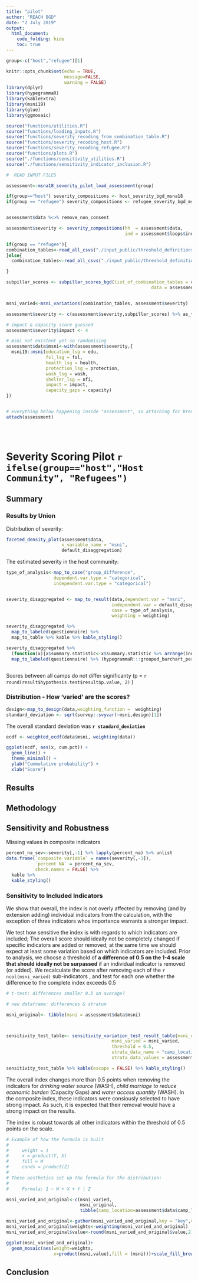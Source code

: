 ```yaml
---
title: "pilot"
author: "REACH BGD"
date: "2 July 2019"
output:
  html_document:
    code_folding: hide
    toc: true
---
```


```r

group<-c("host","refugee")[1]

knitr::opts_chunk$set(echo = TRUE,
                      message=FALSE,
                      warning = FALSE)
library(dplyr)
library(hypegrammaR)
library(kableExtra)
library(msni19)
library(glue)
library(ggmosaic)

source("functions/utilities.R")
source("functions/loading_inputs.R")
source("functions/severity_recoding_from_combination_table.R")
source("functions/severity_recoding_host.R")
source("functions/severity_recoding_refugee.R")
source("functions/plots.R")
source("./functions/sensitivity_utilities.R")
source("./functions/sensitivity_indicator_inclusion.R")

#  READ INPUT FILES

assessment<-msna18_severity_pilot_load_assessment(group)

if(group=="host") severity_compositions <- host_severity_bgd_msna18
if(group == "refugee") severity_compositions <- refugee_severity_bgd_msna18


assessment$data %<>% remove_non_consent

assessment$severity <- severity_compositions(hh  = assessment$data,
                                             ind = assessment$loops$individuals)

if(group == "refugee"){
combination_tables<-read_all_csvs("./input_public/threshold_definitions/refugees/")  
}else{
  combination_tables<-read_all_csvs("./input_public/threshold_definitions/host/")  

}

subpillar_scores <- subpillar_scores_bgd(list_of_combination_tables = combination_tables,
                                                       data = assessment$severity)


msni_varied<-msni_variations(combination_tables, assessment$severity)

assessment$severity <- c(assessment$severity,subpillar_scores) %>% as_tibble

# impact & capacity score guessed
assessment$severity$impact <- 4

# msni not existent yet so randomising
assessment$data$msni<-with(assessment$severity,{
  msni19::msni(education_lsg = edu, 
               fsl_lsg = fsl, 
               health_lsg = health,
               protection_lsg = protection,
               wash_lsg = wash,
               shelter_lsg = nfi,
               impact = impact,
               capacity_gaps = capacity)
})


# everything below happening inside "assessment", so attaching for brevity:
attach(assessment)


  
```



# Severity Scoring Pilot `r ifelse(group=="host","Host Community", "Refugees")`

## Summary

### Results by Union

Distribution of severity:

```r

faceted_density_plot(assessment$data,
                     x_variable_name = "msni",
                     default_disaggregation)

```

The estimated severity in the host community:





```r
type_of_analysis<-map_to_case("group_difference",
                  dependent.var.type = "categorical",
                  independent.var.type = "categorical")


severity_disaggregated <- map_to_result(data,dependent.var = "msni",
                                        independent.var = default_disaggregation,
                                        case = type_of_analysis,
                                        weighting = weighting)

severity_disaggregated %>%
  map_to_labeled(questionnaire) %>% 
  map_to_table %>% kable %>% kable_styling()

```


```r



severity_disaggregated %>%
  (function(x){x$summary.statistic<-x$summary.statistic %>% arrange(independent.var.value,numbers);x}) %>% 
  map_to_labeled(questionnaire) %>% (hypegrammaR:::grouped_barchart_percent) %>% .$ggplot + coord_flip()+ylab("% population per MSNI score")



```

Scores between all camps do not differ significanty (p = `r round(result$hypothesis.test$result$p.value, 2)` )

### Distribution - How 'varied' are the scores?
```r
design<-map_to_design(data,weighting_function =  weighting)
standard_deviation <- sqrt(survey::svyvar(~msni,design)[1])
```
The overall standard deviation was <b> `r standard_deviation` </b>

```r
ecdf <- weighted_ecdf(data$msni, weighting(data))

ggplot(ecdf, aes(x, cum.pct)) +
  geom_line() + 
  theme_minimal() + 
  ylab("Cummulative probability") + 
  xlab("Score")

```

## Results

## Methodology


## Sensitivity and Robustness

Missing values in composite indicators
```r

percent_na_sev<-severity[,-1] %>% lapply(percent_na) %>% unlist
data.frame(`composite variable` = names(severity[,-1]),
           `percent NA` = percent_na_sev,
           check.names = FALSE) %>%
  kable %>%
  kable_styling()
```


### Sensitivity to Included Indicators

We show that overall, the index is not overly affected by removing (and by extension adding) individual indicators from the calculation, with the exception of three indicators whos importance warrants a stronger impact.

We test how sensitive the index is with regards to which indicators are included; The overall score should ideally not be completely changed if specific indicators are added or removed; at the same time we should expect at least some variation based on which indicators are included. Prior to analysis, we choose a threshold of **a difference of 0.5 on the 1-4 scale that should ideally not be surpassed** if an individual indicator is removed (or added). We recalculate the score after removing each of the `r ncol(msni_varied)` sub-indicators , and test for each one whether the difference to the complete index exceeds 0.5

```r

# t-test: differences smaller 0.5 on average?

# new dataframe: differences & stratum 

msni_original<- tibble(msni = assessment$data$msni)



sensitivity_test_table<- sensitivity_variation_test_result_table(msni_original = msni_original,
                                        msni_varied = msni_varied,
                                        threshold = 0.5,
                                        strata_data_name = "camp_location",
                                        strata_data_values = assessment$data$camp_location)

sensitivity_test_table %>% kable(escape = FALSE) %>% kable_styling()


```

The overall index changes more than 0.5 points when removing the indicators for _drinking water source_ (WASH), _child marriage to reduce economic burden_ (Capacity Gaps) and _water access quantity_ (WASH). In the composite index, these indicators were consiously selected to have strong impact. As such, it is expected that their removal would have a strong impact on the results.

The index is robust towards all other indicators within the threshold of 0.5 points on the scale.



```r



# Example of how the formula is built
# 
#     weight = 1
#     x = product(Y, X)
#     fill = W
#     conds = product(Z)
# 
# These aesthetics set up the formula for the distribution:
# 
#     Formula: 1 ~ W + X + Y | Z

msni_varied_and_original<-c(msni_varied,
                            msni_original,
                            tibble(camp_location=assessment$data$camp_location)) %>% as_tibble

msni_varied_and_original<-gather(msni_varied_and_original,key = "key",value = 'value',-msni,-camp_location)
msni_varied_and_original$weights<-weighting(msni_varied_and_original)
msni_varied_and_original$value<-round(msni_varied_and_original$value,2)

ggplot(msni_varied_and_original)+
  geom_mosaic(aes(weight=weights,
                  x=product(msni,value),fill = (msni)))+scale_fill_brewer(name = "actual MSNI score")+theme_minimal()+theme(axis.text.y = element_blank())+xlab("MSNI score with one indicator removed")+ylab("")

```


## Conclusion



